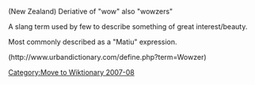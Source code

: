 {{dictdef}}
{{Notability|date=August 2007}}

{{Uncategorized|date=August 2007}} 
(New Zealand) Deriative of "wow" also "wowzers"

A slang term used by few to describe something of great interest/beauty.

Most commonly described as a "Matiu" expression.

(http://www.urbandictionary.com/define.php?term=Wowzer)
{{deadend|date=August 2007}}
[[Category:Move to Wiktionary 2007-08]]